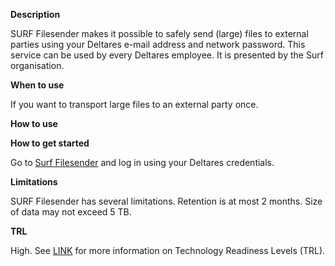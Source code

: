 **Description**

SURF Filesender makes it possible to safely send (large) files to external parties using your Deltares e-mail address and network password. This service can be used by every Deltares employee. It is presented by the Surf organisation.

**When to use**

If you want to transport large files to an external party once. 

**How to use**

**How to get started**

Go to [Surf Filesender](https://www.surf.nl/diensten/surffilesender) and log in using your Deltares credentials.

**Limitations**

SURF Filesender has several limitations. Retention is at most 2 months. Size of data may not exceed 5 TB.

**TRL**

High. See [LINK](/storage-finder/trl) for more information on Technology Readiness Levels (TRL).
